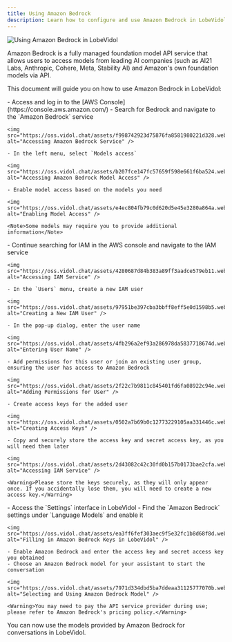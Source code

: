 ```yaml
---
title: Using Amazon Bedrock
description: Learn how to configure and use Amazon Bedrock in LobeVidol, a fully managed foundation model API service, to start conversations.
---
```


<img src="https://oss.vidol.chat/docs/2024/12/2291cb8a7b9e239542744fa128996700.png" alt="Using Amazon Bedrock in LobeVidol" />

Amazon Bedrock is a fully managed foundation model API service that allows users to access models from leading AI companies (such as AI21 Labs, Anthropic, Cohere, Meta, Stability AI) and Amazon's own foundation models via API.

This document will guide you on how to use Amazon Bedrock in LobeVidol:

<Steps>
  <Step title="Enable Access to Amazon Bedrock Models in AWS">
    - Access and log in to the [AWS Console](https://console.aws.amazon.com/)
    - Search for Bedrock and navigate to the `Amazon Bedrock` service

```
<img src="https://oss.vidol.chat/assets/f998742923d75876fa8581980221d328.webp" alt="Accessing Amazon Bedrock Service" />

- In the left menu, select `Models access`

<img src="https://oss.vidol.chat/assets/b207fce147fc57659f598e661f6ba524.webp" alt="Accessing Amazon Bedrock Model Access" />

- Enable model access based on the models you need

<img src="https://oss.vidol.chat/assets/e4ec804fb79c0d620d5e45e3280a864a.webp" alt="Enabling Model Access" />

<Note>Some models may require you to provide additional information</Note>
```

  </Step>

  <Step title="Obtain API Access Keys">
    - Continue searching for IAM in the AWS console and navigate to the IAM service

```
<img src="https://oss.vidol.chat/assets/4280687d84b383a89ff3aadce579eb11.webp" alt="Accessing IAM Service" />

- In the `Users` menu, create a new IAM user

<img src="https://oss.vidol.chat/assets/97951be397cba3bbff8eff5e0d1598b5.webp" alt="Creating a New IAM User" />

- In the pop-up dialog, enter the user name

<img src="https://oss.vidol.chat/assets/4fb296a2ef93a286978da5837718674d.webp" alt="Entering User Name" />

- Add permissions for this user or join an existing user group, ensuring the user has access to Amazon Bedrock

<img src="https://oss.vidol.chat/assets/2f22c7b9811c845401fd6fa08922c94e.webp" alt="Adding Permissions for User" />

- Create access keys for the added user

<img src="https://oss.vidol.chat/assets/0502a7b69b0c12773229105aa331446c.webp" alt="Creating Access Keys" />

- Copy and securely store the access key and secret access key, as you will need them later

<img src="https://oss.vidol.chat/assets/2d43082c42c30fd0b157b0173bae2cfa.webp" alt="Accessing IAM Service" />

<Warning>Please store the keys securely, as they will only appear once. If you accidentally lose them, you will need to create a new access key.</Warning>
```

  </Step>

  <Step title="Configure Amazon Bedrock in LobeVidol">
    - Access the `Settings` interface in LobeVidol
    - Find the `Amazon Bedrock` settings under `Language Models` and enable it

```
<img src="https://oss.vidol.chat/assets/ea3ff6fef303aec9f5e32fc1b8d68f8d.webp" alt="Filling in Amazon Bedrock Keys in LobeVidol" />

- Enable Amazon Bedrock and enter the access key and secret access key you obtained
- Choose an Amazon Bedrock model for your assistant to start the conversation

<img src="https://oss.vidol.chat/assets/7971d334dbd5ba7ddeaa31125777070b.webp" alt="Selecting and Using Amazon Bedrock Model" />

<Warning>You may need to pay the API service provider during use; please refer to Amazon Bedrock's pricing policy.</Warning>
```

  </Step>
</Steps>

You can now use the models provided by Amazon Bedrock for conversations in LobeVidol.


